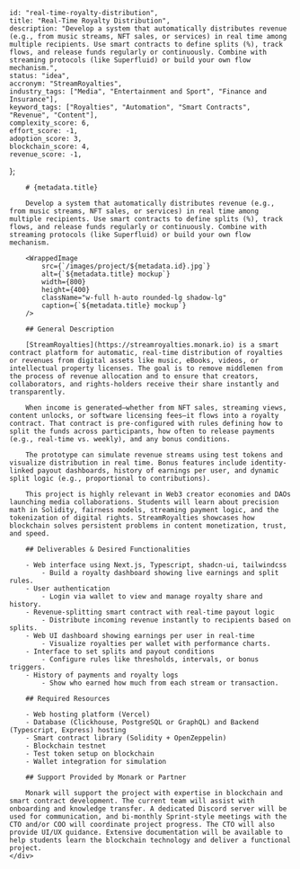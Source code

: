 
    
    id: "real-time-royalty-distribution",
    title: "Real-Time Royalty Distribution",
    description: "Develop a system that automatically distributes revenue (e.g., from music streams, NFT sales, or services) in real time among multiple recipients. Use smart contracts to define splits (%), track flows, and release funds regularly or continuously. Combine with streaming protocols (like Superfluid) or build your own flow mechanism.",
    status: "idea",
    accronym: "StreamRoyalties",
    industry_tags: ["Media", "Entertainment and Sport", "Finance and Insurance"],
    keyword_tags: ["Royalties", "Automation", "Smart Contracts", "Revenue", "Content"],
    complexity_score: 6,
    effort_score: -1,
    adoption_score: 3,
    blockchain_score: 4,
    revenue_score: -1,
};

<div className="flex">
    <div className="hidden sticky top-0">
        <ProjectMetadata metadata={metadata} />
    </div>
    <div className="w-full">

        # {metadata.title}

        Develop a system that automatically distributes revenue (e.g., from music streams, NFT sales, or services) in real time among multiple recipients. Use smart contracts to define splits (%), track flows, and release funds regularly or continuously. Combine with streaming protocols (like Superfluid) or build your own flow mechanism.

        <WrappedImage
            src={`/images/project/${metadata.id}.jpg`}
            alt={`${metadata.title} mockup`}
            width={800}
            height={400}
            className="w-full h-auto rounded-lg shadow-lg"
            caption={`${metadata.title} mockup`}
        />

        ## General Description

        [StreamRoyalties](https://streamroyalties.monark.io) is a smart contract platform for automatic, real-time distribution of royalties or revenues from digital assets like music, eBooks, videos, or intellectual property licenses. The goal is to remove middlemen from the process of revenue allocation and to ensure that creators, collaborators, and rights-holders receive their share instantly and transparently.
        
        When income is generated—whether from NFT sales, streaming views, content unlocks, or software licensing fees—it flows into a royalty contract. That contract is pre-configured with rules defining how to split the funds across participants, how often to release payments (e.g., real-time vs. weekly), and any bonus conditions.
        
        The prototype can simulate revenue streams using test tokens and visualize distribution in real time. Bonus features include identity-linked payout dashboards, history of earnings per user, and dynamic split logic (e.g., proportional to contributions).
        
        This project is highly relevant in Web3 creator economies and DAOs launching media collaborations. Students will learn about precision math in Solidity, fairness models, streaming payment logic, and the tokenization of digital rights. StreamRoyalties showcases how blockchain solves persistent problems in content monetization, trust, and speed.

        ## Deliverables & Desired Functionalities

        - Web interface using Next.js, Typescript, shadcn-ui, tailwindcss
            - Build a royalty dashboard showing live earnings and split rules.
        - User authentication 
            - Login via wallet to view and manage royalty share and history.
        - Revenue-splitting smart contract with real-time payout logic
            - Distribute incoming revenue instantly to recipients based on splits.
        - Web UI dashboard showing earnings per user in real-time
            - Visualize royalties per wallet with performance charts.
        - Interface to set splits and payout conditions
            - Configure rules like thresholds, intervals, or bonus triggers.
        - History of payments and royalty logs
            - Show who earned how much from each stream or transaction.

        ## Required Resources
    
        - Web hosting platform (Vercel)
        - Database (Clickhouse, PostgreSQL or GraphQL) and Backend (Typescript, Express) hosting
        - Smart contract library (Solidity + OpenZeppelin)
        - Blockchain testnet
        - Test token setup on blockchain
        - Wallet integration for simulation

        ## Support Provided by Monark or Partner

        Monark will support the project with expertise in blockchain and smart contract development. The current team will assist with onboarding and knowledge transfer. A dedicated Discord server will be used for communication, and bi-monthly Sprint-style meetings with the CTO and/or COO will coordinate project progress. The CTO will also provide UI/UX guidance. Extensive documentation will be available to help students learn the blockchain technology and deliver a functional project.
    </div>
</div>